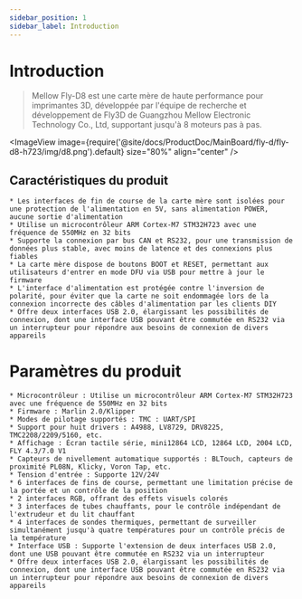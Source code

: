 ```yaml
---
sidebar_position: 1
sidebar_label: Introduction
---
```




# Introduction

> Mellow Fly-D8 est une carte mère de haute performance pour imprimantes 3D, développée par l'équipe de recherche et développement de Fly3D de Guangzhou Mellow Electronic Technology Co., Ltd, supportant jusqu'à 8 moteurs pas à pas.

<ImageView image={require('@site/docs/ProductDoc/MainBoard/fly-d/fly-d8-h723/img/d8.png').default} size="80%" align="center" />

## Caractéristiques du produit

    * Les interfaces de fin de course de la carte mère sont isolées pour une protection de l'alimentation en 5V, sans alimentation POWER, aucune sortie d'alimentation
    * Utilise un microcontrôleur ARM Cortex-M7 STM32H723 avec une fréquence de 550MHz en 32 bits
    * Supporte la connexion par bus CAN et RS232, pour une transmission de données plus stable, avec moins de latence et des connexions plus fiables
    * La carte mère dispose de boutons BOOT et RESET, permettant aux utilisateurs d'entrer en mode DFU via USB pour mettre à jour le firmware
    * L'interface d'alimentation est protégée contre l'inversion de polarité, pour éviter que la carte ne soit endommagée lors de la connexion incorrecte des câbles d'alimentation par les clients DIY
    * Offre deux interfaces USB 2.0, élargissant les possibilités de connexion, dont une interface USB pouvant être commutée en RS232 via un interrupteur pour répondre aux besoins de connexion de divers appareils

# Paramètres du produit

    * Microcontrôleur : Utilise un microcontrôleur ARM Cortex-M7 STM32H723 avec une fréquence de 550MHz en 32 bits
    * Firmware : Marlin 2.0/Klipper
    * Modes de pilotage supportés : TMC : UART/SPI
    * Support pour huit drivers : A4988, LV8729, DRV8225, TMC2208/2209/5160, etc.
    * Affichage : Écran tactile série, mini12864 LCD, 12864 LCD, 2004 LCD, FLY 4.3/7.0 V1
    * Capteurs de nivellement automatique supportés : BLTouch, capteurs de proximité PL08N, Klicky, Voron Tap, etc.
    * Tension d'entrée : Supporte 12V/24V
    * 6 interfaces de fins de course, permettant une limitation précise de la portée et un contrôle de la position
    * 2 interfaces RGB, offrant des effets visuels colorés
    * 3 interfaces de tubes chauffants, pour le contrôle indépendant de l'extrudeur et du lit chauffant
    * 4 interfaces de sondes thermiques, permettant de surveiller simultanément jusqu'à quatre températures pour un contrôle précis de la température
    * Interface USB : Supporte l'extension de deux interfaces USB 2.0, dont une USB pouvant être commutée en RS232 via un interrupteur
    * Offre deux interfaces USB 2.0, élargissant les possibilités de connexion, dont une interface USB pouvant être commutée en RS232 via un interrupteur pour répondre aux besoins de connexion de divers appareils

